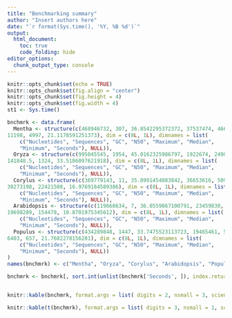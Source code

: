 ```yaml
---
title: "Benchmarking summary"
author: "Insert authors here"
date: "`r format(Sys.time(), '%Y, %B %d')`"
output:
  html_document:
    toc: true
    code_folding: hide
editor_options: 
  chunk_output_type: console
---
```



```r
knitr::opts_chunk$set(echo = TRUE)
knitr::opts_chunk$set(fig.align = "center")
knitr::opts_chunk$set(fig.height = 4)
knitr::opts_chunk$set(fig.width = 4)
st1 <- Sys.time()
```



```r
bnchmrk <- data.frame( 
  Mentha <- structure(c(468946732, 307, 36.8542295372372, 37537474, 46699537, 
11198, 4997, 21.1178591251373), dim = c(8L, 1L), dimnames = list(
    c("Nucleotides", "Sequences", "GC", "N50", "Maximum", "Median", 
    "Minimum", "Seconds"), NULL)),
  Oryza <- structure(c(995045545, 1954, 45.0162325986797, 1922674, 24906701, 
141848.5, 1324, 33.5186097621918), dim = c(8L, 1L), dimnames = list(
    c("Nucleotides", "Sequences", "GC", "N50", "Maximum", "Median", 
    "Minimum", "Seconds"), NULL)),
  Corylus <- structure(c(369779143, 11, 35.8991454083842, 36653616, 50950907, 
30273198, 22421508, 16.9769184589386), dim = c(8L, 1L), dimnames = list(
    c("Nucleotides", "Sequences", "GC", "N50", "Maximum", "Median", 
    "Minimum", "Seconds"), NULL)),
  Arabidopsis <- structure(c(119668634, 7, 36.0559867100791, 23459830, 30427671, 
19698289, 154478, 10.8701975345612), dim = c(8L, 1L), dimnames = list(
    c("Nucleotides", "Sequences", "GC", "N50", "Maximum", "Median", 
    "Minimum", "Seconds"), NULL)),
  Populus <- structure(c(434289848, 1447, 33.7475523113723, 19465461, 50495391, 
6403, 657, 21.7682278156281), dim = c(8L, 1L), dimnames = list(
    c("Nucleotides", "Sequences", "GC", "N50", "Maximum", "Median", 
    "Minimum", "Seconds"), NULL))
)
names(bnchmrk) <- c("Mentha", "Oryza", "Corylus", "Arabidopsis", "Populus")

bnchmrk <- bnchmrk[, sort.int(unlist(bnchmrk['Seconds', ]), index.return = TRUE, decreasing = TRUE)$ix]


knitr::kable(bnchmrk, format.args = list( digits = 2, nsmall = 3, scientific = F, big.mark = ","))

knitr::kable(t(bnchmrk), format.args = list( digits = 3, nsmall = 1, scientific = F, big.mark = "," ))


```



